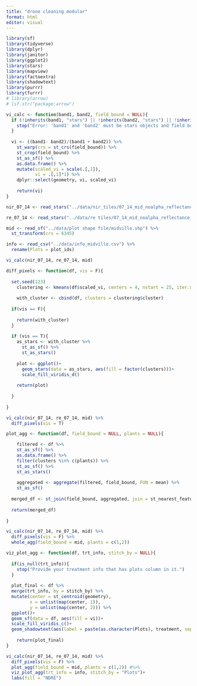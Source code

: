 ```yaml
---
title: "drone cleaning modular"
format: html
editor: visual
---
```


```r
library(sf)
library(tidyverse)
library(dplyr)
library(janitor)
library(ggplot2)
library(stars)
library(mapview)
library(factoextra)
library(shadowtext)
library(purrr)
library(furrr)
# library(arrow)
# lsf.str("package:arrow")
```

```r
vi_calc <- function(band1, band2, field_bound = NULL){
  if (!inherits(band1, "stars") || !inherits(band2, "stars") || !inherits(field_bound, "sf")) {
    stop("Error: 'band1' and 'band2' must be stars objects and field bound must be a sf object.")
  }
  
  vi <- ((band1- band2)/(band1 + band2)) %>% 
    st_warp(crs = st_crs(field_bound)) %>% 
    st_crop(field_bound) %>% 
    st_as_sf() %>% 
    as.data.frame() %>% 
    mutate(scaled_vi = scale(.[,1]),
           vi = .[,1]*1) %>% 
    dplyr::select(geometry, vi, scaled_vi)
    
    return(vi)
}
```

```r
nir_07_14 <- read_stars("../data/nir_tiles/07_14_mid_noalpha_reflectance_nir_1_1.tif")

re_07_14 <- read_stars("../data/re tiles/07_14_mid_noalpha_reflectance_red edge_1_1.tif")

mid <- read_sf("../data/plot shape file/midville.shp") %>% 
  st_transform(crs = 6345)

info <- read_csv("../data/info_midville.csv") %>% 
  rename(Plots = plot_ids)
```

```r
vi_calc(nir_07_14, re_07_14, mid)
```

```r
diff_pixels <- function(df, vis = F){
  
  set.seed(123)
    clustering <- kmeans(df$scaled_vi, centers = 4, nstart = 25, iter.max = 10, algorithm = "MacQueen")
    
    with_cluster <- cbind(df, clusters = clustering$cluster) 
  
  if(vis == F){
    
    return(with_cluster)
  }
  
  if (vis == T){
    as_stars <- with_cluster %>% 
      st_as_sf() %>% 
      st_as_stars()
    
    plot <- ggplot()+
      geom_stars(data = as_stars, aes(fill = factor(clusters)))+
      scale_fill_viridis_d()
   
    return(plot)
    
  }
  
}
```

```r
vi_calc(nir_07_14, re_07_14, mid) %>% 
  diff_pixels(vis = T)
```

```r
plot_agg <- function(df, field_bound = NULL, plants = NULL){

    filtered <- df %>% 
    st_as_sf() %>% 
    as.data.frame() %>% 
    filter(clusters %in% c(plants)) %>% 
    st_as_sf() %>% 
    st_as_stars()
    
    aggregated <- aggregate(filtered, field_bound, FUN = mean) %>% 
    st_as_sf()
  
  merged_df <- st_join(field_bound, aggregated, join = st_nearest_feature, left = T)
  
  return(merged_df)
  
}
```

```r
vi_calc(nir_07_14, re_07_14, mid) %>% 
  diff_pixels(vis = F) %>% 
  whole_agg(field_bound = mid, plants = c(1,2))
```

```r
viz_plot_agg <- function(df, trt_info, stitch_by = NULL){
  
  if(is_null(trt_info)){
    stop("Provide your treatment info that has plots column in it.")
  }
  
  plot_final <- df %>% 
  merge(trt_info, by = stitch_by) %>% 
  mutate(center = st_centroid(geometry),
         x = unlist(map(center, 1)),
         y = unlist(map(center, 2))) %>% 
  ggplot()+
  geom_sf(data = df, aes(fill = vi))+
  scale_fill_viridis_c()+
  geom_shadowtext(aes(label = paste(as.character(Plots), treatment, sep = "\n"), y = y, x = x), size = 3, color = "white", bg = "black")
  
    return(plot_final)
}
```

```r
vi_calc(nir_07_14, re_07_14, mid) %>% 
  diff_pixels(vis = F) %>% 
  plot_agg(field_bound = mid, plants = c(1,2)) #%>% 
  viz_plot_agg(trt_info = info, stitch_by = "Plots")+
  labs(fill = "NDRE")
```
